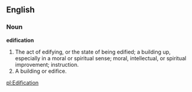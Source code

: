 ==English==

===Noun===

'''edification'''

#The act of edifying, or the state of being edified; a building up, especially in a moral or spiritual sense; moral, intellectual, or spiritual improvement; instruction.
#A building or edifice.

[[pl:Edification]]